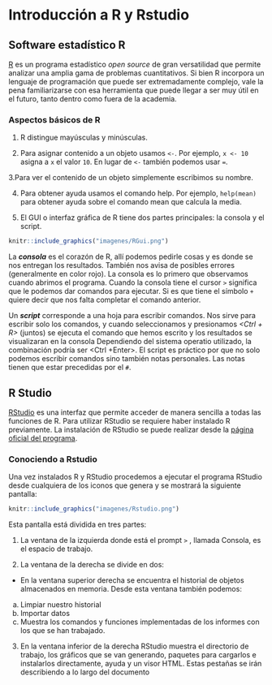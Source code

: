 # Introducción a R y Rstudio {#intro}

## Software estadístico R
[R](https://cran.r-project.org) es un programa estadístico _open source_ de gran versatilidad que permite analizar una amplia gama de problemas cuantitativos. Si bien R incorpora un lenguaje de programación que puede ser extremadamente complejo, vale la pena familiarizarse con esa herramienta que puede llegar a ser muy útil en el futuro, tanto dentro como fuera de la academia.  

### Aspectos básicos de R 
 
1. R distingue mayúsculas y minúsculas. 

2. Para asignar contenido a un objeto usamos `<-`. Por ejemplo, `x <- 10` asigna a `x` el valor `10`. En lugar de `<-` también podemos usar `=`. 

3.Para ver el contenido de un objeto simplemente escribimos su nombre. 

4. Para obtener ayuda usamos el comando help. Por ejemplo, `help(mean)` para obtener ayuda sobre el comando mean que calcula la media. 

5. El GUI o interfaz gráfica de R tiene dos partes principales: la consola y el script. 

```r
knitr::include_graphics("imagenes/RGui.png")
```

La _**consola**_ es el corazón de R, allí podemos pedirle cosas y es donde se nos entregan los resultados. También nos avisa de posibles errores (generalmente en color rojo). La consola es lo primero que observamos cuando abrimos el programa. Cuando la consola tiene el cursor `>` significa que le podemos dar comandos para ejecutar. Si es que tiene el símbolo `+` quiere decir que nos falta completar el comando anterior. 
 
Un _**script**_ corresponde a una hoja para escribir comandos. Nos sirve para escribir solo los comandos, y cuando seleccionamos y presionamos _<Ctrl + R>_ (juntos) se ejecuta el comando que hemos escrito y los resultados se visualizaran en la consola Dependiendo del sistema operatio utilizado, la combinación podría ser <Ctrl +Enter>.  El script es práctico por que no solo podemos escribir comandos sino también notas personales. Las notas tienen que estar precedidas por el `#`.

## R Studio 

[RStudio](http://www.rstudio.org) es una interfaz que permite acceder de manera sencilla a todas las funciones de R. Para utilizar RStudio se requiere haber instalado R previamente. La instalación de  RStudio  se puede realizar  desde la [página oficial del programa](http://www.rstudio.org).


### Conociendo a Rstudio

Una vez instalados R y RStudio procedemos a ejecutar el programa RStudio desde cualquiera de los iconos que genera y se mostrará la siguiente pantalla: 
 
 
```r
knitr::include_graphics("imagenes/Rstudio.png")
```


Esta pantalla está dividida en tres partes: 
 
1. La ventana de la izquierda donde está el prompt `>` , llamada Consola, es el espacio de trabajo. 
 
2. La ventana de la derecha se divide en dos: 
* En la ventana superior derecha se encuentra el historial de objetos almacenados en memoria. Desde esta ventana también podemos:            
a) Limpiar nuestro historial             
b) Importar datos             
c) Muestra los comandos y funciones implementadas de los informes con los que se han trabajado. 
 
3. En la ventana inferior de la derecha RStudio muestra el directorio de trabajo, los gráficos que se van generando, paquetes para cargarlos e instalarlos directamente, ayuda y un visor HTML. Estas pestañas se irán describiendo a lo largo del documento



